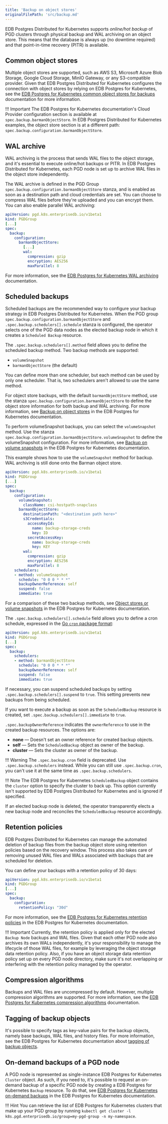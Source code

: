 ```yaml
---
title: 'Backup on object stores'
originalFilePath: 'src/backup.md'
---
```


EDB Postgres Distributed for Kubernetes supports *online/hot backup* of
PGD clusters through physical backup and WAL archiving on an object store.
This means that the database is always up (no downtime required) and that
point-in-time recovery (PITR) is available.

## Common object stores

Multiple object stores are supported, such as AWS S3, Microsoft Azure Blob Storage,
Google Cloud Storage, MinIO Gateway, or any S3-compatible provider.
Given that EDB Postgres Distributed for Kubernetes configures the connection with object stores by relying on
EDB Postgres for Kubernetes, see the [EDB Postgres for Kubernetes common object stores for backups](/postgres_for_kubernetes/latest/object_stores/)
documentation for more information.

!!! Important
    The EDB Postgres for Kubernetes documentation's Cloud Provider configuration section is
    available at `spec.backup.barmanObjectStore`. In EDB Postgres Distributed for Kubernetes examples, the object store section is at a
    different path: `spec.backup.configuration.barmanObjectStore`.

## WAL archive

WAL archiving is the process that sends WAL files to the object storage, and it's essential to
execute online/hot backups or PITR.
In EDB Postgres Distributed for Kubernetes, each PGD node is set up to archive WAL files in the object store independently.

The WAL archive is defined in the PGD Group `spec.backup.configuration.barmanObjectStore` stanza,
and is enabled as soon as a destination path and cloud credentials are set.
You can choose to compress WAL files before they're uploaded and you can encrypt them.
You can also enable parallel WAL archiving:

```yaml
apiVersion: pgd.k8s.enterprisedb.io/v1beta1
kind: PGDGroup
[...]
spec:
  backup:
    configuration:
      barmanObjectStore:
        [...]
        wal:
          compression: gzip
          encryption: AES256
          maxParallel: 8
```

For more information, see the [EDB Postgres for Kubernetes WAL archiving](/postgres_for_kubernetes/latest/backup/#wal-archive) documentation.

## Scheduled backups

Scheduled backups are the recommended way to configure your backup strategy in EDB Postgres Distributed for Kubernetes.
When the PGD group `spec.backup.configuration.barmanObjectStore` and `.spec.backup.schedulers[].schedule` stanza is configured,
the operator selects one of the PGD data nodes as the elected backup node in which it creates a `Scheduled Backup` resource.

The `.spec.backup.schedulers[].method` field allows you to define the scheduled backup method. Two backup methods are supported:

-   `volumeSnapshot`
-   `barmanObjectStore` (the default)

You can define more than one scheduler, but each method can be used by only one
scheduler. That is, two schedulers aren't allowed to use the same method.

For object store backups, with the default `barmanObjectStore` method, use the stanza
`spec.backup.configuration.barmanObjectStore` to define the object store information for both backup and WAL archiving.
For more information, see [Backup on object stores](/postgres_for_kubernetes/latest/backup_barmanobjectstore/) in the EDB Postgres for Kubernetes documentation.

To perform volumeSnapshot backups, you can select the `volumeSnapshot` method.
Use the stanza
`spec.backup.configuration.barmanObjectStore.volumeSnapshot` to define the volumeSnapshot configuration.
For more information, see [Backup on volume snapshots](/postgres_for_kubernetes/latest/backup_volumesnapshot/) in the EDB Postgres for Kubernetes documentation.

This example shows how to use the `volumeSnapshot` method for backup. WAL archiving is still done onto the Barman object store.

```yaml
apiVersion: pgd.k8s.enterprisedb.io/v1beta1
kind: PGDGroup
[...]
spec:
  backup:
    configuration:
      volumeSnapshot:
        className: csi-hostpath-snapclass
      barmanObjectStore:
        destinationPath: "<destination path here>"
        s3Credentials:
          accessKeyId:
            name: backup-storage-creds
            key: ID
          secretAccessKey:
            name: backup-storage-creds
            key: KEY
        wal:
          compression: gzip
          encryption: AES256
          maxParallel: 8
    schedulers:
    - method: volumeSnapshot
      schedule: "0 0 0 * * *"
      backupOwnerReference: self
      suspend: false
      immediate: true
```

For a comparison of these two backup methods, see [Object stores or volume snapshots](/postgres_for_kubernetes/latest/backup/#comparing-available-backup-options-object-stores-vs-volume-snapshots) in the EDB Postgres for Kubernetes documentation.

The `.spec.backup.schedulers[].schedule` field allows you to define a cron schedule, expressed
in the [Go `cron` package format](https://pkg.go.dev/github.com/robfig/cron#hdr-CRON_Expression_Format):

```yaml
apiVersion: pgd.k8s.enterprisedb.io/v1beta1
kind: PGDGroup
[...]
spec:
  backup:
    schedulers:
    - method: barmanObjectStore
      schedule: "0 0 0 * * *"
      backupOwnerReference: self
      suspend: false
      immediate: true
```

If necessary, you can suspend scheduled backups by setting `.spec.backup.schedulers[].suspend` to `true`.
This setting prevents new backups from being scheduled.

If you want to execute a backup as soon as the `ScheduledBackup` resource is created,
set `.spec.backup.schedulers[].immediate` to `true`.

`.spec.backupOwnerReference` indicates the `ownerReference` to use
in the created backup resources. The options are:

-   **none** &mdash; Doesn't set an owner reference for created backup objects.
-   **self** &mdash; Sets the `ScheduledBackup` object as owner of the backup.
-   **cluster** &mdash; Sets the cluster as owner of the backup.

!!! Warning
    The `.spec.backup.cron` field is deprecated. Use
    `.spec.backup.schedulers` instead.
    While you can still use `.spec.backup.cron`, you can't use it
    at the same time as `.spec.backup.schedulers`.

!!! Note
    The EDB Postgres for Kubernetes `ScheduledBackup` object contains the `cluster` option to specify the
    cluster to back up. This option currently isn't supported by EDB Postgres Distributed for Kubernetes and is
    ignored if specified.

If an elected backup node is deleted, the operator transparently elects a new backup node
and reconciles the `ScheduledBackup` resource accordingly.

## Retention policies

EDB Postgres Distributed for Kubernetes can manage the automated deletion of backup files from the backup
object store using retention policies based on the recovery window.
This process also takes care of removing unused WAL files and WALs associated with backups
that are scheduled for deletion.

You can define your backups with a retention policy of 30 days:

```yaml
apiVersion: pgd.k8s.enterprisedb.io/v1beta1
kind: PGDGroup
[...]
spec:
  backup:
    configuration:
      retentionPolicy: "30d"
```

For more information, see the [EDB Postgres for Kubernetes retention policies](/postgres_for_kubernetes/latest/backup_barmanobjectstore/#retention-policies) in the EDB Postgres for Kubernetes documentation.

!!! Important
    Currently, the retention policy is applied only for the elected `Backup Node`
    backups and WAL files. Given that each other PGD node also archives its own WALs
    independently, it's your responsibility to manage the lifecycle of those WAL files,
    for example by leveraging the object storage data retention policy.
    Also, if you have an object storage data retention policy set up on every PGD node
    directory, make sure it's not overlapping or interfering with the retention policy managed
    by the operator.

## Compression algorithms

Backups and WAL files are uncompressed by default. However, multiple compression algorithms are
supported. For more information, see the [EDB Postgres for Kubernetes compression algorithms](/postgres_for_kubernetes/latest/backup_barmanobjectstore/#compression-algorithms) documentation.

## Tagging of backup objects

It's possible to specify tags as key-value pairs for the backup objects, namely base backups, WAL files, and history files.
For more information, see the EDB Postgres for Kubernetes documentation about [tagging of backup objects](/postgres_for_kubernetes/latest/backup_barmanobjectstore/#tagging-of-backup-objects).

## On-demand backups of a PGD node

A PGD node is represented as single-instance EDB Postgres for Kubernetes `Cluster` object.
As such, if you need to, it's possible to request an on-demand backup
of a specific PGD node by creating a EDB Postgres for Kubernetes `Backup` resource.
To do that, see [EDB Postgres for Kubernetes on-demand backups](/postgres_for_kubernetes/latest/backup/#on-demand-backups) in the EDB Postgres for Kubernetes documentation.

!!! Hint
    You can retrieve the list of EDB Postgres for Kubernetes clusters that make up your PGD group
    by running `kubectl get cluster -l k8s.pgd.enterprisedb.io/group=my-pgd-group -n my-namespace`.

